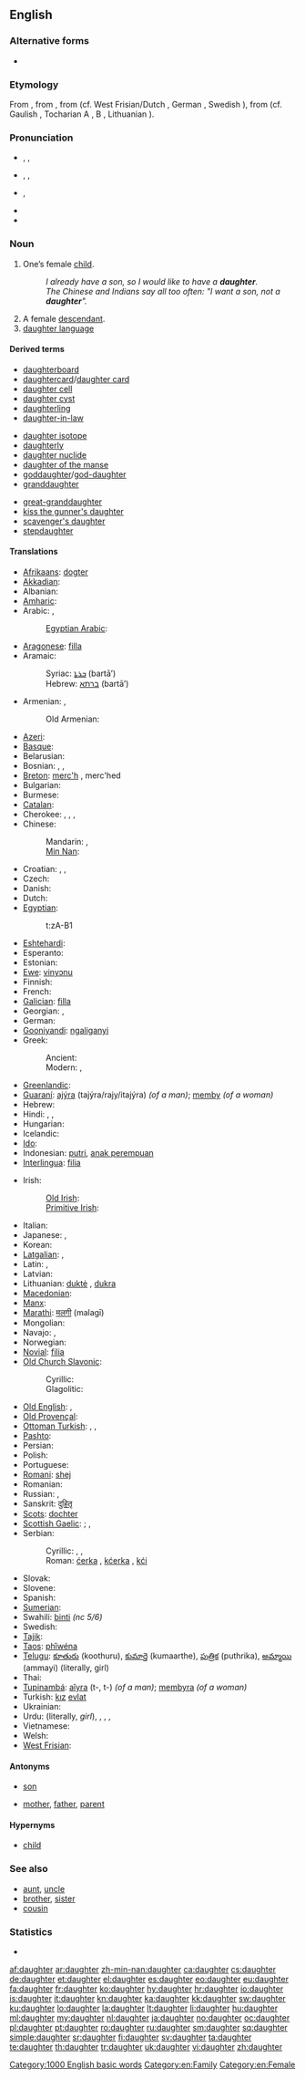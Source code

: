 {{wikipedia|dab=daughter (disambiguation)|daughter}}
==English==

===Alternative forms===
* {{l|en|douȝter}} {{qualifier|obsolete}}

===Etymology===
From {{etyl|enm}} {{term|doughter|lang=enm}}, from {{etyl|ang}} {{term|dohtor|dōhtor|lang=ang}}, from {{proto|Germanic|duhtēr}} (cf. West Frisian/Dutch {{term|dochter|lang=nl}}, German {{term|Tochter|lang=de}}, Swedish {{term|dotter|lang=sv}}), from {{proto|Indo-European|dʰugh₂tḗr}} (cf. Gaulish {{term||duxtīr}}, Tocharian A {{term|ckācar|lang=xto}}, B {{term|tkācer|lang=txb}}, Lithuanian {{term|duktė|duktė̃|lang=lt}}).

===Pronunciation===
* {{a|UK}} {{enPR|dôʹtər}}, {{IPA|/ˈdɔːtə(r)/}}, {{SAMPA|/"dO:t@(r)/}}
: {{rhymes|ɔːtə(r)}}
* {{a|US}} {{enPR|dô'tər}}, {{IPA|/ˈdɔ.tɚ/}}, {{SAMPA|/"dOt@r/}}
* {{a|cot-caught}} {{enPR|dä'tər}}, {{IPA|/ˈdɑ.tɚ/}} {{SAMPA|/"dAt@r/}}
* {{audio|en-us-daughter.ogg|Audio (US)}}
* {{audio|En-uk-daughter.ogg|Audio (UK)}}

===Noun===
{{wikipedia}}
{{en-noun|pl2=(''archaic'') '''[[daughtren]]'''}}

# One’s female [[child]].
#: ''I already have a son, so I would like to have a '''daughter'''.''
#: ''The Chinese and Indians say all too often: "I want a son, not a '''daughter'''".''
# A female [[descendant]].
# [[daughter language]]

====Derived terms====
{{rel-top3|Terms derived from ''daughter''}}
* [[daughterboard]]
* [[daughtercard]]/[[daughter card]]
* [[daughter cell]]
* [[daughter cyst]]
* [[daughterling]]
* [[daughter-in-law]]
{{rel-mid3}}
* [[daughter isotope]]
* [[daughterly]]
* [[daughter nuclide]]
* [[daughter of the manse]]
* [[goddaughter]]/[[god-daughter]]
* [[granddaughter]]
{{rel-mid3}}
* [[great-granddaughter]]
* [[kiss the gunner's daughter]]
* [[scavenger's daughter]]
* [[stepdaughter]]
{{rel-bottom}}
{{lookfrom|daughter}}

====Translations====
{{trans-top|female child}}
* [[Afrikaans]]: [[dogter]]
* [[Akkadian]]: {{tø|akk|𒌉𒊩|tr=''mārtu'', DUMU.MUNUS|sc=Xsux}}
* Albanian: {{t+|sq|bijë|f|xs=Albanian}}
* [[Amharic]]: {{tø|am|ሴት ልጅ|tr=set ləj|sc=Ethi}}
* Arabic: {{t|ar|إبنة|f|tr='íbna}},  {{t-|ar|بنت|f|tr=bint}}
*: [[Egyptian Arabic]]: {{tø|arz|بنت|f|tr=bent|sc=Arab}}
* [[Aragonese]]: [[filla]] {{f}}
* Aramaic:
*: Syriac: [[ܒܪܬܐ]] (bartā’) {{f}}
*: Hebrew: [[ברתא]] (bartā’) {{f}}
* Armenian: {{t+|hy|աղջիկ|tr=aġǰik}}, {{t-|hy|դուստր|tr=dustr}}
*: Old Armenian: {{tø|xcl|դուստր|tr=dustr|sc=Armn|xs=Old Armenian}}
* [[Azeri]]: {{t+|az|qız|xs=Azeri}}
* [[Basque]]: {{t|eu|alaba}}
* Belarusian: {{t|be|дачка|f|tr=dačká|xs=Belarusian}}
* Bosnian: {{t-|bs|ćerka|f}}, {{t-|bs|kćerka|f}}, {{t-|bs|kći|f}}
* [[Breton]]: [[merc'h]] {{f}}, merc'hed {{p}}
* Bulgarian: {{t+|bg|дъщеря|f|tr=dǎšterjá}}
* Burmese: {{t|my|သမီး|sc=Mymr}}
* [[Catalan]]: {{t+|ca|filla|f}}
* Cherokee: {{t|chr|ᎤᏪᏥ|tr=uwetsi|sc=Cher}}, {{t|chr|ᎤᏪᏥ ᎠᎨᏴ|tr=uwetsi ageyv|sc=Cher}}, {{t|chr|ᎠᏇᏥ|tr=aquetsi|sc=Cher}}, {{t|chr|ᎠᏇᏥ ᎠᎨᏴ|tr=aquetsi ageyv|sc=Cher}}
* Chinese:
*: Mandarin: {{t-|cmn|女兒|sc=Hani}},  {{t-|cmn|女儿|tr=nǚ'ér|sc=Hani}}
*: [[Min Nan]]: {{tø|nan|查某囝|tr=cha-bó͘-kiáⁿ|sc=Hans}}
* Croatian: {{t-|hr|kćer|f}}, {{t-|hr|kćerka|f}}, {{t+|hr|kći|f}}
* Czech: {{t+|cs|dcera|f}}
* Danish: {{t+|da|datter|c}}
* Dutch: {{t+|nl|dochter|f}}
* [[Egyptian]]: {{tø|egy|zȝt|sc=Egyp}}
*: <hiero>t:zA-B1</hiero>
* [[Eshtehardi]]: {{tø|esh|تتیه|alt=تِتیَه|tr=tetiya|sc=fa-Arab}}
* Esperanto: {{t-|eo|filino|xs=Esperanto}}
* Estonian: {{t+|et|tütar}}
* [[Ewe]]: [[vinyɔnu]]
* Finnish: {{t+|fi|tytär}}
* French: {{t+|fr|fille|f}}
* [[Galician]]: [[filla]] {{f}}
* Georgian: {{t+|ka|ქალი|tr=k‘ali|sc=Geor|xs=Georgian}}, {{t-|ka|ასული|tr=axuli|sc=Geor|xs=Georgian}}
* German: {{t+|de|Tochter|f}}
* [[Gooniyandi]]: [[ngaliganyi]]
* Greek:
*: Ancient: {{tø|grc|θυγάτηρ|f|tr=thugátēr|xs=Ancient Greek}}
*: Modern: {{t+|el|κόρη|f|tr=kóri}}, {{t+|el|θυγατέρα|f|tr=thygatéra}}
* [[Greenlandic]]: {{t-|kl|panik|xs=Greenlandic}}
* [[Guaraní]]: [[ajýra]] (tajýra/rajy/itajýra) ''(of a man)''; [[memby]] ''(of a woman)''
* Hebrew: {{t+|he|בת|f|alt=בַּת|tr=bat}}
* Hindi: {{t+|hi|बेटी|f|tr=beṭī|xs=Hindi}},  {{t+|hi|लड़की|f|tr=laṛkī|xs=Hindi}},  {{t-|hi|पुत्री|f|tr=putrī|xs=Hindi}}
* Hungarian: {{t+|hu|lány}}
* Icelandic: {{t+|is|dóttir}}
* [[Ido]]: {{t+|io|filiino|xs=Ido}}
* Indonesian: [[putri]], [[anak perempuan]]
* [[Interlingua]]: [[filia]]
{{trans-mid}}
* Irish: {{t|ga|iníon|f}}
*: [[Old Irish]]: {{t|sga|ingen|f}}
*: [[Primitive Irish]]: {{t|pgl|ᚔᚅᚔᚌᚓᚅᚐ|f|sc=Ogam|tr=inigena}}
* Italian: {{t+|it|figlia|f}}
* Japanese: {{t+|ja|娘|tr=むすめ, musumé}}, {{t-|ja|お嬢さん|tr=おじょうさん, o-jōsan}} {{qualifier|honorific}}
* Korean: {{t+|ko|딸|tr=ttal|sc=Hang}}
* [[Latgalian]]: {{tø|ltg|meita}}, {{qualifier|folklore}} {{tø|ltg|mārga}}
* Latin: {{t+|la|filia|f}}, {{t|la|nata|f}}
* Latvian: {{t|lv|meita|xs=Latvian}}
* Lithuanian: [[duktė]] {{m}}, [[dukra]] {{f}}
* [[Macedonian]]: {{t-|mk|ќерка|f|tr=ḱérka}}
* [[Manx]]: {{t|gv|inneen|f}}
* [[Marathi]]: [[मलगी]] (malagī)
* Mongolian: {{t|mn|охин|tr=oxin|sc=Cyrl|xs=Mongolian}}
* Navajo: {{tø|nv|atsiʼ}},  {{tø|nv|achʼéʼé}}
* Norwegian: {{t+|no|datter}}
* [[Novial]]: [[filia]]
* [[Old Church Slavonic]]:
*: Cyrillic: {{tø|cu|дъщи|f|tr=dŭšti|sc=Cyrs}}
*: Glagolitic: {{tø|cu|ⰄⰟⰞⰕⰉ|f|tr=dŭšti|sc=Glag}}
* [[Old English]]: {{t-|ang|dohtor|xs=Old English}}, {{t+|ang|cild|alt=ċild|xs=Old English}}
* [[Old Provençal]]: {{tø|pro|filla}}
* [[Ottoman Turkish]]: {{tø|ota|دخت|tr=duht|sc=ota-Arab}}, {{tø|ota|بنت|tr=bint|sc=ota-Arab}}, {{tø|ota|دختر|tr=duhter|sc=ota-Arab}}
* [[Pashto]]: {{t+|ps|لور|f|tr=lur|sc=ps-Arab|xs=Pashto}}
* Persian: {{t+|fa|دختر|tr=doxtar|xs=Persian}}
* Polish: {{t+|pl|córka|f}}
* Portuguese: {{t+|pt|filha|f}}
* [[Romani]]: [[shej]] {{f}}
* Romanian: {{t+|ro|fiică|f}}
* Russian: {{t+|ru|дочь|f|tr=doč’}}, {{t+|ru|дочка|f|tr=dóčka}}
* Sanskrit: [[दुहितृ]] {{IPAchar|(duhitr̩)}} {{f}}
* [[Scots]]: [[dochter]]
* [[Scottish Gaelic]]: {{t|gd|nighean|f}}; {{qualifier|affectionate}} {{t|gd|nighneag|f}}, {{t|gd|nìonag|f}}
* Serbian:
*: Cyrillic: {{t-|sr|ћерка|f|sc=Cyrl}}, {{t-|sr|кћерка|f|sc=Cyrl}}, {{t-|sr|кћи|f|sc=Cyrl}}
*: Roman: [[ćerka]] {{f}}, [[kćerka]] {{f}}, [[kći]] {{f}}
* Slovak: {{t-|sk|dcéra|f}}
* Slovene: {{t+|sl|hči|f}}
* Spanish: {{t+|es|hija|f}}
* [[Sumerian]]: {{tø|sux|𒌉𒊩|tr=TUR.SAL|sc=Xsux}}
* Swahili: [[binti]] ''(nc 5/6)''
* Swedish: {{t+|sv|dotter|c}}
* [[Tajik]]: {{t-|tg|духтар|tr=duxtar|sc=Cyrl|xs=Tajik}}
* [[Taos]]: [[phȉwéna]]
* [[Telugu]]: [[కూతురు]] (koothuru), [[కుమార్తె]] (kumaarthe), [[పుత్రిక]] (puthrika), [[అమ్మాయి]] (ammayi) (literally, girl)
* Thai: {{t|th|ลูกสาว|tr=lôok-săao}}
* [[Tupinambá]]: [[aîyra]] (t-, t-) ''(of a man)''; [[membyra]] ''(of a woman)''
* Turkish: [[kız]] [[evlat]]
* Ukrainian: {{t-|uk|дочка|f|tr=dočká|xs=Ukrainian}}
* Urdu: {{t|ur|لڑکی|f|tr=laṛkī|xs=Urdu}} (literally, ''girl''), {{t|ur|بیٹی|f|tr=beṭī|xs=Urdu}}, {{t|ur|پتری|f|tr=putrī|xs=Urdu}}, {{t|ur|کڑی|f|tr=kuṛī|xs=Urdu}}, {{t|ur|دختر|f|tr=duxtar|xs=Urdu}}
* Vietnamese: {{t+|vi|con gái|xs=Vietnamese}}
* Welsh: {{t+|cy|merch|f|xs=Welsh}}
* [[West Frisian]]: {{t+|fy|dochter|c|xs=West Frisian}}
{{trans-bottom}}

====Antonyms====
* {{italbrac|with regard to gender}} [[son]]
* {{italbrac|with regard to ancestry}} [[mother]], [[father]], [[parent]]

====Hypernyms====
* [[child]]

===See also===
* [[aunt]], [[uncle]]
* [[brother]], [[sister]]
* [[cousin]]

===Statistics===
* {{rank|knowledge|hath|table|536|daughter|makes|laws|run}}

[[Category:1000 English basic words]]
[[Category:en:Family]]
[[Category:en:Female]]

[[af:daughter]]
[[ar:daughter]]
[[zh-min-nan:daughter]]
[[ca:daughter]]
[[cs:daughter]]
[[de:daughter]]
[[et:daughter]]
[[el:daughter]]
[[es:daughter]]
[[eo:daughter]]
[[eu:daughter]]
[[fa:daughter]]
[[fr:daughter]]
[[ko:daughter]]
[[hy:daughter]]
[[hr:daughter]]
[[io:daughter]]
[[is:daughter]]
[[it:daughter]]
[[kn:daughter]]
[[ka:daughter]]
[[kk:daughter]]
[[sw:daughter]]
[[ku:daughter]]
[[lo:daughter]]
[[la:daughter]]
[[lt:daughter]]
[[li:daughter]]
[[hu:daughter]]
[[ml:daughter]]
[[my:daughter]]
[[nl:daughter]]
[[ja:daughter]]
[[no:daughter]]
[[oc:daughter]]
[[pl:daughter]]
[[pt:daughter]]
[[ro:daughter]]
[[ru:daughter]]
[[sm:daughter]]
[[sq:daughter]]
[[simple:daughter]]
[[sr:daughter]]
[[fi:daughter]]
[[sv:daughter]]
[[ta:daughter]]
[[te:daughter]]
[[th:daughter]]
[[tr:daughter]]
[[uk:daughter]]
[[vi:daughter]]
[[zh:daughter]]